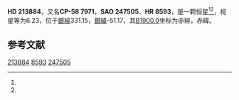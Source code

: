 {{Starbox begin
| name = HD 213884
}}
{{Starbox observe
| epoch = [[J2000.0|J2000.0]]
| constell = {{星座名待查}}<ref name=SIMBAD>{{cite web
 | url=http://simbad.u-strasbg.fr/simbad/sim-id?Ident=HR+8593
 | title=Pulsating variable Star
 | publisher=Centre de Données astronomiques de Strasbourg
 | work=SIMBAD
 | accessdate=2012-07-13
 | archive-date=2016-03-17
 | archive-url=https://web.archive.org/web/20160317121244/http://simbad.u-strasbg.fr/simbad/sim-id?Ident=HR+8593
 | dead-url=no
 }}</ref><ref name=DATA>{{cite web
 | url=http://vizier.u-strasbg.fr/viz-bin/VizieR-5?-out.add=.&-source=5050&-corr=PK=HR&-out.max=9999&HR=8593
 | title=VizieR Detailed Page
 | accessdate=2012-07-13
 | archive-date=2016-03-05
 | archive-url=https://web.archive.org/web/20160305002249/http://vizier.u-strasbg.fr/viz-bin/VizieR-5?-out.add=.&-source=5050&-corr=PK=HR&-out.max=9999&HR=8593
 | dead-url=no
 }}</ref>
| 星官 = 
| ra = {{RA|22|35|52.9}}<ref name=SIMBAD /><ref name=DATA />
| dec = {{DEC|-57|53|1}}<ref name=SIMBAD /><ref name=DATA />
| appmag_v = 6.23<ref name=SIMBAD /><ref name=DATA />
}}
{{Starbox character
| class = A5V<ref name=SIMBAD /><ref name=DATA />
| b-v = 0.2<ref name=SIMBAD /><ref name=DATA />
| u-b = <ref name=SIMBAD /><ref name=DATA />
| r-i = <ref name=SIMBAD /><ref name=DATA />
| variable = 
}}
{{Starbox astrometry
| radial_v = 
| prop_mo_ra = 5
| parallax = 
| p_error = 
}}
{{Starbox catalog
| names =CP-58 7971，[[SAO星表|SAO]] 247505，[[HD星表|HD]] 213884，[[HR星表|HR]] 8593}}
{{Starbox reference |Simbad=HR+8593}}
{{Starbox end}}

'''HD 213884'''，又名'''CP-58 7971'''，'''SAO 247505'''、'''HR 8593'''，是一颗恒星<ref name=SIMBAD /><ref name=DATA />，视星等为6.23，位于[[銀道座標系|銀經]]331.15，[[銀道座標系|銀緯]]-51.17，其[[B1900.0|B1900.0]]坐标为赤經{{RA|22|29|24.5}}，赤緯{{DEC|-58|-51.17|2}}。

== 参考文献 ==
{{reflist}}

{{star-stub}}

[[Category:HD和HDE天體|213884]]
[[Category:HR天體|8593]]
[[Category:SAO天體|247505]]
